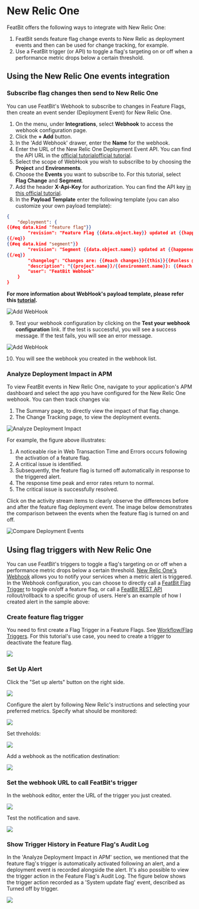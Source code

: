 
# New Relic One

FeatBit offers the following ways to integrate with New Relic One:

1. FeatBit sends feature flag change events to New Relic as deployment events and then can be used for change tracking, for example.
2. Use a FeatBit trigger (or API) to toggle a flag's targeting on or off when a performance metric drops below a certain threshold.

## Using the New Relic One events integration

### Subscribe flag changes then send to New Relic One

You can use FeatBit's Webhook to subscribe to changes in Feature Flags, then create an event sender (Deployment Event) for New Relic One.

1. On the menu, under **Integrations**, select **Webhook** to access the webhook configuration page.
2. Click the **+ Add** button. 
3. In the 'Add Webhook' drawer, enter the **Name** for the webhook.
4. Enter the URL of the New Relic One Deployment Event API. You can find the API URL in the [official tutorialofficial tutorial](https://docs.newrelic.com/docs/apm/apm-ui-pages/events/record-deployments/#api-instructions).
5. Select the scope of WebHook you wish to subscrilbe to by choosing the **Project** and **Environments**.
6. Choose the **Events** you want to subscribe to. For this tutorial, select **Flag Change** and **Segment**.
7. Add the header **X-Api-Key** for authorization. You can find the API key [in this official tutorial](https://docs.newrelic.com/docs/apis/intro-apis/new-relic-api-keys/).
8. In the **Payload Template** enter the following template (you can also customize your own payload template):

```json
{
    "deployment": {
{{#eq data.kind "feature flag"}}
        "revision": "Feature Flag {{data.object.key}} updated at {{happenedAt}}",
{{/eq}}
{{#eq data.kind "segment"}}
        "revision": "Segment {{data.object.name}} updated at {{happenedAt}}",
{{/eq}}
        "changelog": "Changes are: {{#each changes}}{{this}}{{#unless @last}} ; {{/unless}}{{/each}}",
        "description": "{{project.name}}/{{environment.name}}: {{#each changes}}{{this}}{{#unless @last}} ; {{/unless}}{{/each}}",
        "user": "FeatBit Webhook"
    }
}
```

**For more information about WebHook's payload template, please refer this [tutorial](/integrations/webhook).**

![Add WebHook](../../integrations/assets/newrelic/add-webhook-001.png)


9. Test your webhook configuration by clicking on the **Test your webhook configuration** link. If the test is successful, you will see a success message. If the test fails, you will see an error message.

![Add WebHook](../../integrations/assets/newrelic/test-webhook.png)

10. You will see the webhook you created in the webhook list.

### Analyze Deployment Impact in APM

To view FeatBit events in New Relic One, navigate to your application's APM dashboard and select the app you have configured for the New Relic One webhook. You can then track changes via:

1. The Summary page, to directly view the impact of that flag change.
2. The Change Tracking page, to view the deployment events.

![Analyze Deployment Impact](../../integrations/assets/newrelic/newrelicone-apm-short.png)

For example, the figure above illustrates:

1. A noticeable rise in Web Transaction Time and Errors occurs following the activation of a feature flag.
2. A critical issue is identified.
3. Subsequently, the feature flag is turned off automatically in response to the triggered alert.
4. The response time peak and error rates return to normal.
5. The critical issue is successfully resolved.

Click on the activity stream items to clearly observe the differences before and after the feature flag deployment event. The image below demonstrates the comparison between the events when the feature flag is turned on and off.

![Compare Deployment Events](../../integrations/assets/newrelic/feature-turnon-off-compare.png)

## Using flag triggers with New Relic One

You can use FeatBit's triggers to toggle a flag's targeting on or off when a performance metric drops below a certain threshold. [New Relic One's Webhook](https://newrelic.com/instant-observability/webhook-notifications) allows you to notify your services when a metric alert is triggered. In the Webhook configuration, you can choose to directly call a [FeatBit Flag Trigger](../feature-flags/feature-workflow/flag-triggers) to toggle on/off a feature flag, or call a [FeatBit REST API](../api-docs/using-featbit-rest-api) rollout/rollback to a specific group of users. Here's an example of how I created alert in the sample above:


### Create feature flag trigger

You need to first create a Flag Trigger in a Feature Flags. See [Workflow/Flag Triggers](/feature-flags/feature-workflow/flag-triggers). For this tutorial's use case, you need to create a trigger to deactivate the feature flag.

![](../../integrations/assets/newrelic/create-trigger.png)

### Set Up Alert

Click the "Set up alerts" button on the right side.

![](../../integrations/assets/newrelic/newrelicone-apm-add-alert-001.png)

Configure the alert by following New Relic's instructions and selecting your preferred metrics. Specify what should be monitored:

![](../../integrations/assets/newrelic/newrelicone-apm-add-alert-004.png)

Set threholds:

![](../../integrations/assets/newrelic/newrelicone-apm-add-alert-005.png)

Add a webhook as the notification destination:

![](../../integrations/assets/newrelic/newrelicone-apm-add-alert-007.png)

### Set the webhook URL to call FeatBit's trigger

In the webhook editor, enter the URL of the trigger you just created.

![](../../integrations/assets/newrelic/newrelicone-apm-add-alert-009.png)

Test the notification and save.

![](../../integrations/assets/newrelic/newrelicone-apm-last-addalert-3.png)

### Show Trigger History in Feature Flag's Audit Log

In the 'Analyze Deployment Impact in APM' section, we mentioned that the feature flag's trigger is automatically activated following an alert, and a deployment event is recorded alongside the alert. It's also possible to view the trigger action in the Feature Flag's Audit Log. The figure below shows the trigger action recorded as a 'System update flag' event, described as Turned off by trigger.

![](../../integrations/assets/newrelic/audit-log.png)